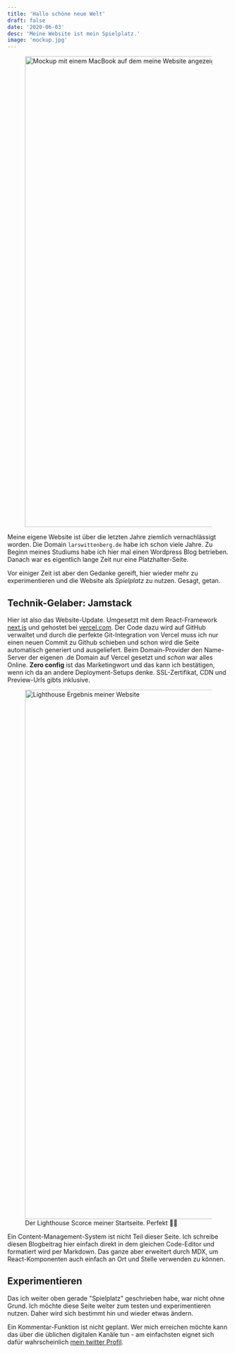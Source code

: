 ```yaml
---
title: 'Hallo schöne neue Welt'
draft: false
date: '2020-06-03'
desc: 'Meine Website ist mein Spielplatz.'
image: 'mockup.jpg'
---
```



<Figure>
	<Image src="/images/blog/hallo-welt/mockup.jpg" alt="Mockup mit einem MacBook auf dem meine Website angezeigt wird" width="1600" height="1067" />
</Figure>

Meine eigene Website ist über die letzten Jahre ziemlich vernachlässigt worden. Die Domain `larswittenberg.de` habe ich schon viele Jahre. Zu Beginn meines Studiums habe ich hier mal einen Wordpress Blog betrieben. Danach war es eigentlich lange Zeit nur eine Platzhalter-Seite.

Vor einiger Zeit ist aber den Gedanke gereift, hier wieder mehr zu experimentieren und die Website als _Spielplatz_ zu nutzen. Gesagt, getan.

## Technik-Gelaber: Jamstack

Hier ist also das Website-Update. Umgesetzt mit dem React-Framework [next.js](https://nextjs.org/) und gehostet bei [vercel.com](https://vercel.com/). Der Code dazu wird auf GitHub verwaltet und durch die perfekte Git-Integration von Vercel muss ich nur einen neuen Commit zu Github schieben und schon wird die Seite automatisch generiert und ausgeliefert. Beim Domain-Provider den Name-Server der eigenen .de Domain auf Vercel gesetzt und _schon_ war alles Online. **Zero config** ist das Marketingwort und das kann ich bestätigen, wenn ich da an andere Deployment-Setups denke. SSL-Zertifikat, CDN und Preview-Urls gibts inklusive.

<Figure bigger>
	<Image src="/images/blog/hallo-welt/lighthouse-score.png" alt="Lighthouse Ergebnis meiner Website" width="1637" height="1200" />
	<figcaption>Der Lighthouse Scorce meiner Startseite. Perfekt 👌🏼</figcaption>
</Figure>

Ein Content-Management-System ist nicht Teil dieser Seite. Ich schreibe diesen Blogbeitrag hier einfach direkt in dem gleichen Code-Editor und formatiert wird per Markdown. Das ganze aber erweitert durch MDX, um React-Komponenten auch einfach an Ort und Stelle verwenden zu können.

## Experimentieren

Das ich weiter oben gerade "Spielplatz" geschrieben habe, war nicht ohne Grund. Ich möchte diese Seite weiter zum testen und experimentieren nutzen. Daher wird sich bestimmt hin und wieder etwas ändern.

Ein Kommentar-Funktion ist nicht geplant. Wer mich erreichen möchte kann das über die üblichen digitalen Kanäle tun - am einfachsten eignet sich dafür wahrscheinlich [mein twitter Profil](https://twitter.com/larswittenberg).
